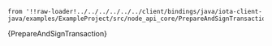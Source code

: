     from '!!raw-loader!../../../../../../client/bindings/java/iota-client-java/examples/ExampleProject/src/node_api_core/PrepareAndSignTransaction.java';

<CodeBlock className="language-java">
    {PrepareAndSignTransaction}
</CodeBlock>
